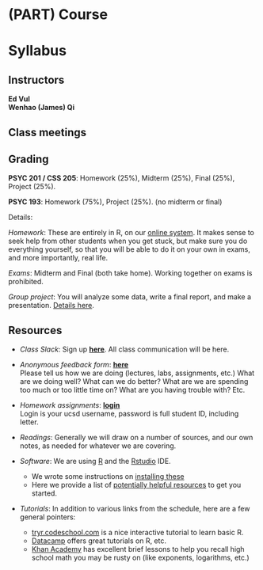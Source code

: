 # (PART) Course {-}

# Syllabus {#syllabus-intro  .unnumbered}

## Instructors
**Ed Vul**  
**Wenhao (James) Qi**  

## Class meetings

## Grading

**PSYC 201 / CSS 205**: Homework (25%), Midterm (25%), Final (25%), Project (25%).

**PSYC 193**: Homework (75%), Project (25%).  (no midterm or final)

Details:
  
*Homework*:  These are entirely in R, on our [online system](hw/).  It makes sense to seek help from other students when you get stuck, but make sure you do everything yourself, so that you will be able to do it on your own in exams, and more importantly, real life. 

*Exams*: Midterm and Final (both take home). Working together on exams is prohibited.

*Group project*: You will analyze some data, write a final report, and make a presentation. [Details here](201ab-projects.html).

## Resources

- *Class Slack*:  Sign up [**here**](https://join.slack.com/t/ucsdpsych201/shared_invite/zt-kde18907-LQ3Rl1SUHk_bWZlzQDYj~Q).  All class communication will be here.

- *Anonymous feedback form*: [**here**](https://goo.gl/forms/nwngZDCZiTvoAGor2)   
Please tell us how we are doing (lectures, labs, assignments, etc.) What are we doing well? What can we do better? What are we are spending too much or too little time on? What are you having trouble with?  Etc.

- *Homework assignments*:   [**login**](http://vulstats.ucsd.edu/hw/)  
Login is your ucsd username, password is full student ID, including letter.

- *Readings*:  Generally we will draw on a number of sources, and our own notes, as needed for whatever we are covering.    
   
- *Software*:  We are using [R](https://www.r-project.org/) and the [Rstudio](https://www.rstudio.com/) IDE.
   - We wrote some instructions on [installing these](notes/R-setup.html)    
   - Here we provide a list of [potentially helpful resources](notes/R-intro.html) to get you started.
   
- *Tutorials*: In addition to various links from the schedule, here are a few general pointers:
   - [tryr.codeschool.com](http://tryr.codeschool.com/) is a nice interactive tutorial to learn basic R.
   - [Datacamp](https://www.datacamp.com/) offers great tutorials on R, etc.
   - [Khan Academy](https://www.khanacademy.org/) has excellent brief lessons to help you recall high school math you may be rusty on (like exponents, logarithms, etc.)  
   
